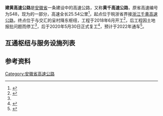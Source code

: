 {{安徽未来建设}}
{{中国高速公路信息框
|名称=溧宁高速公路（呈村降东 - 皖浙界）
|编号=G4012
|路线简称=建黄
|起点=皖浙界
|终点={{China Expwy Name|G56}}呈村降东枢纽
|规划总里程=25.54
}}

'''建黄高速公路'''是[[安徽省|安徽省]]一条建设中的高速公路，又称'''黄千高速公路'''，原省高速编号为S48，现为{{China Expwy Name|G4012}}的一部分，高速全长25.54公里<ref name=":0">{{Cite web|title=黄千高速公路目前停工,土地正式批复后立即复工_项目|url=http://www.sohu.com/a/359183938_100249626|accessdate=2020-09-13|work=www.sohu.com|archive-date=2020-09-13|archive-url=https://web.archive.org/web/20200913033115/https://www.sohu.com/a/359183938_100249626|dead-url=no}}</ref>，起点位于皖浙省界接[[浙江省|浙江]][[千黄高速公路|千黄高速公路]]，终点位于与{{China Expwy Name|G56}}交汇的呈村降东枢纽，工程于2018年6月开工<ref>{{Cite web|title=黄千高速岳黄项目复工在即 -安青网|url=http://www.ahyouth.com/news/20200313/1436139.shtml|accessdate=2020-09-13|work=www.ahyouth.com|archive-date=2020-09-13|archive-url=https://web.archive.org/web/20200913032953/http://www.ahyouth.com/news/20200313/1436139.shtml|dead-url=no}}</ref>，后工程因土地报批问题而停工<ref name=":0"/>，后于2020年5月30日正式复工<ref>{{Cite web|title=开工即是决战，黄千高速公路安徽段正式破土复工|url=http://mp.weixin.qq.com/s?__biz=MzI1NjI1MTUzNQ==&mid=2247483770&idx=2&sn=dc77cf6193160ee82c7a408111f8a014&chksm=ea28c29add5f4b8c594f6bd8e59d098bfff5b1358a85af796e6143b2181837f0716a9589bb9b#rd|accessdate=2020-09-13|work=微信公众平台}}</ref>，预计于2022年通车<ref>{{Cite web|title=“最美高速”黄千高速2022年有望建成通车_安徽_建设者_项目|url=https://www.sohu.com/a/513728328_362042|access-date=2022-01-03|work=www.sohu.com|archive-date=2022-01-04|archive-url=https://web.archive.org/web/20220104002247/https://www.sohu.com/a/513728328_362042|dead-url=no}}</ref>。

==互通枢纽与服务设施列表==
{{Start expwy exit box|place=1}}
{{Expwy exit item|type=B|name=皖浙界|place=皖浙界|place rows=1|state=U|highway connection={{China Expwy Name|G4012|[[千黄高速公路|千黄高速]]}}}}
{{Expwy exit item|type=E|name=武阳|place=[[黄山市|黄山市]]<br/>[[歙县|歙县]]|place rows=4|state=U}}
{{Expwy exit item|type=S|name=深渡|state=U}}
{{Expwy exit item|type=E|name=五渡|state=U}}
{{Expwy exit item|type=H|name=呈村降东|state=U|highway connection={{China Expwy Name|G56}}}}
{{End expwy exit box|place=1}}
==参考资料==
{{Reflist}}
{{安徽省高速公路}}
{{安徽省道}}
[[Category:安徽省高速公路|Category:安徽省高速公路]]